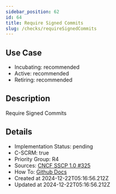 ```yaml
---
sidebar_position: 62
id: 64
title: Require Signed Commits
slug: /checks/requireSignedCommits
---
```


## Use Case
<!-- LEVELS:START -->
- Incubating: recommended
- Active: recommended
- Retiring: recommended
<!-- LEVELS:END -->

<!-- DESCRIPTION:START -->
## Description
Require Signed Commits
<!-- DESCRIPTION:END -->

<!-- DETAILS:START -->
## Details
- Implementation Status: pending
- C-SCRM: true
- Priority Group: R4
- Sources: [CNCF SSCP 1.0 #325](https://github.com/cncf/tag-security/blob/main/supply-chain-security/supply-chain-security-paper/sscsp.md#require-signed-commits)
- How To: [Github Docs](https://docs.github.com/en/repositories/configuring-branches-and-merges-in-your-repository/managing-protected-branches/about-protected-branches#require-signed-commits)
- Created at 2024-12-22T05:16:56.212Z
- Updated at 2024-12-22T05:16:56.212Z
<!-- DETAILS:END -->
